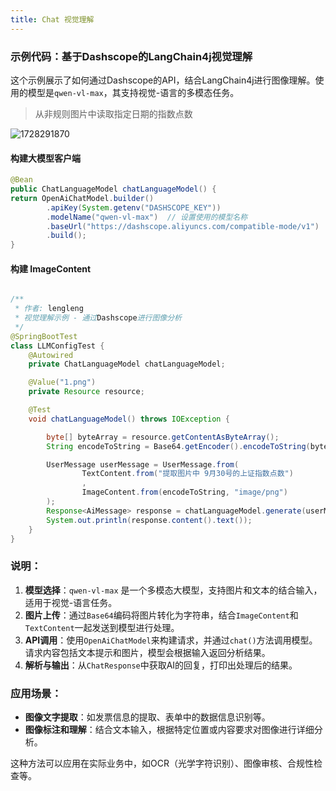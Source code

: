 ```yaml
---
title: Chat 视觉理解
---
```



### 示例代码：基于Dashscope的LangChain4j视觉理解

这个示例展示了如何通过Dashscope的API，结合LangChain4j进行图像理解。使用的模型是`qwen-vl-max`，其支持视觉-语言的多模态任务。 

> 从非规则图片中读取指定日期的指数点数


<img src='https://minio.pigx.top/oss/202410/1728291870.png' alt='1728291870'/>

#### 构建大模型客户端

```java
@Bean
public ChatLanguageModel chatLanguageModel() {
return OpenAiChatModel.builder()
        .apiKey(System.getenv("DASHSCOPE_KEY"))
        .modelName("qwen-vl-max")  // 设置使用的模型名称
        .baseUrl("https://dashscope.aliyuncs.com/compatible-mode/v1")
        .build();
}
```


####  构建 ImageContent

```java

/**
 * 作者: lengleng
 * 视觉理解示例 - 通过Dashscope进行图像分析
 */
@SpringBootTest
class LLMConfigTest {
    @Autowired
    private ChatLanguageModel chatLanguageModel;

    @Value("1.png")
    private Resource resource;

    @Test
    void chatLanguageModel() throws IOException {

        byte[] byteArray = resource.getContentAsByteArray();
        String encodeToString = Base64.getEncoder().encodeToString(byteArray);

        UserMessage userMessage = UserMessage.from(
                TextContent.from("提取图片中 9月30号的上证指数点数")
                ,
                ImageContent.from(encodeToString, "image/png")
        );
        Response<AiMessage> response = chatLanguageModel.generate(userMessage);
        System.out.println(response.content().text());
    }
}
```

### 说明：
1. **模型选择**：`qwen-vl-max` 是一个多模态大模型，支持图片和文本的结合输入，适用于视觉-语言任务。
2. **图片上传**：通过`Base64`编码将图片转化为字符串，结合`ImageContent`和`TextContent`一起发送到模型进行处理。
3. **API调用**：使用`OpenAiChatModel`来构建请求，并通过`chat()`方法调用模型。请求内容包括文本提示和图片，模型会根据输入返回分析结果。
4. **解析与输出**：从`ChatResponse`中获取AI的回复，打印出处理后的结果。

### 应用场景：
+ **图像文字提取**：如发票信息的提取、表单中的数据信息识别等。
+ **图像标注和理解**：结合文本输入，根据特定位置或内容要求对图像进行详细分析。

这种方法可以应用在实际业务中，如OCR（光学字符识别）、图像审核、合规性检查等。

